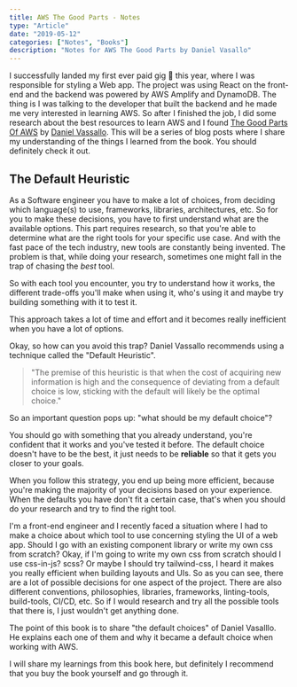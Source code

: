 ```yaml
---
title: AWS The Good Parts - Notes
type: "Article"
date: "2019-05-12"
categories: ["Notes", "Books"]
description: "Notes for AWS The Good Parts by Daniel Vasallo"
---
```


I successfully landed my first ever paid gig 🎉 this year, where I was responsible for styling a Web app. The project was using React on the front-end and the backend was powered by AWS Amplify and DynamoDB.
The thing is I was talking to the developer that built the backend and he made me very interested in learning AWS. So after I finished the job, I did some research about the best resources to learn AWS and I found [The Good Parts Of AWS](https://gumroad.com/l/aws-good-parts/corona) by [Daniel Vassallo](https://twitter.com/dvassallo).
This will be a series of blog posts where I share my understanding of the things I learned from the book. You should definitely check it out.

## The Default Heuristic

As a Software engineer you have to make a lot of choices, from deciding which language(s) to use, frameworks, libraries, architectures, etc. So for you to make these decisions, you have to first understand what are the available options.
This part requires research, so that you're able to determine what are the right tools for your specific use case.
And with the fast pace of the tech industry, new tools are constantly being invented.
The problem is that, while doing your research, sometimes one might fall in the trap of chasing the _best_ tool.

So with each tool you encounter, you try to understand how it works, the different trade-offs you'll make when using it, who's using it and maybe try building something with it to test it.

This approach takes a lot of time and effort and it becomes really inefficient when you have a lot of options.

Okay, so how can you avoid this trap? Daniel Vassallo recommends using a technique called the "Default Heuristic".

> "The premise of this heuristic is that when the cost of acquiring new information is high and the consequence of deviating from a default choice is low, sticking with the default will likely be the optimal choice."

So an important question pops up: "what should be my default choice"?

You should go with something that you already understand, you're confident that it works and you've tested it before.
The default choice doesn't have to be the best, it just needs to be **reliable** so that it gets you closer to your goals.

When you follow this strategy, you end up being more efficient, because you're making the majority of your decisions based on your experience. When the defaults you have don't fit a certain case, that's when you should do your research and try to find the right tool.

I'm a front-end engineer and I recently faced a situation where I had to make a choice about which tool to use concerning styling the UI of a web app.
Should I go with an existing component library or write my own css from scratch? Okay, if I'm going to write my own css from scratch should I use css-in-js? scss? Or maybe I should try tailwind-css, I heard it makes you really efficient when building layouts and UIs.
So as you can see, there are a lot of possible decisions for one aspect of the project. There are also different conventions, philosophies, libraries, frameworks, linting-tools, build-tools, CI/CD, etc.
So if I would research and try all the possible tools that there is, I just wouldn't get anything done.

The point of this book is to share "the default choices" of Daniel Vasalllo. He explains each one of them and why it became a default choice when working with AWS.

I will share my learnings from this book here, but definitely I recommend that you buy the book yourself and go through it.
